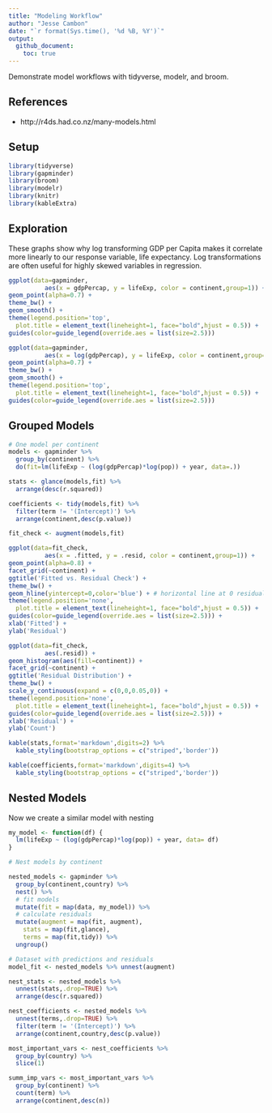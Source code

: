 ```yaml
---
title: "Modeling Workflow"
author: "Jesse Cambon"
date: "`r format(Sys.time(), '%d %B, %Y')`"
output:
  github_document:
    toc: true
---
```


Demonstrate model workflows with tidyverse, modelr, and broom.

## References
* http://r4ds.had.co.nz/many-models.html 

## Setup

```r
library(tidyverse)
library(gapminder)
library(broom)
library(modelr)
library(knitr)
library(kableExtra)

```

## Exploration


These graphs show why log transforming GDP per Capita makes it correlate more linearly to our response variable, life expectancy. Log transformations are often useful for highly skewed variables in regression.

```r
ggplot(data=gapminder,
          aes(x = gdpPercap, y = lifeExp, color = continent,group=1)) +
geom_point(alpha=0.7) +
theme_bw() +
geom_smooth() +
theme(legend.position='top',
  plot.title = element_text(lineheight=1, face="bold",hjust = 0.5)) + 
guides(color=guide_legend(override.aes = list(size=2.5))) 

ggplot(data=gapminder,
          aes(x = log(gdpPercap), y = lifeExp, color = continent,group=1)) +
geom_point(alpha=0.7) +
theme_bw() +
geom_smooth() +
theme(legend.position='top',
  plot.title = element_text(lineheight=1, face="bold",hjust = 0.5)) + 
guides(color=guide_legend(override.aes = list(size=2.5))) 


```



## Grouped Models

```r

# One model per continent
models <- gapminder %>%
  group_by(continent) %>%
  do(fit=lm(lifeExp ~ (log(gdpPercap)*log(pop)) + year, data=.)) 

stats <- glance(models,fit) %>%
  arrange(desc(r.squared))

coefficients <- tidy(models,fit) %>%
  filter(term != '(Intercept)') %>%
  arrange(continent,desc(p.value))

fit_check <- augment(models,fit)
```


```r

ggplot(data=fit_check,
          aes(x = .fitted, y = .resid, color = continent,group=1)) +
geom_point(alpha=0.8) +
facet_grid(~continent) +
ggtitle('Fitted vs. Residual Check') +
theme_bw() +
geom_hline(yintercept=0,color='blue') + # horizontal line at 0 residual
theme(legend.position='none',
  plot.title = element_text(lineheight=1, face="bold",hjust = 0.5)) + 
guides(color=guide_legend(override.aes = list(size=2.5))) +
xlab('Fitted') +
ylab('Residual')

ggplot(data=fit_check,
          aes(.resid)) +
geom_histogram(aes(fill=continent)) +
facet_grid(~continent) +
ggtitle('Residual Distribution') +
theme_bw() +
scale_y_continuous(expand = c(0,0,0.05,0)) + 
theme(legend.position='none',
  plot.title = element_text(lineheight=1, face="bold",hjust = 0.5)) + 
guides(color=guide_legend(override.aes = list(size=2.5))) +
xlab('Residual') +
ylab('Count')
```



```r
kable(stats,format='markdown',digits=2) %>%
  kable_styling(bootstrap_options = c("striped",'border'))

kable(coefficients,format='markdown',digits=4) %>%
  kable_styling(bootstrap_options = c("striped",'border'))
```



## Nested Models

Now we create a similar model with nesting

```r
my_model <- function(df) {
  lm(lifeExp ~ (log(gdpPercap)*log(pop)) + year, data= df)
}

# Nest models by continent 

nested_models <- gapminder %>% 
  group_by(continent,country) %>% 
  nest() %>%
  # fit models
  mutate(fit = map(data, my_model)) %>%
  # calculate residuals
  mutate(augment = map(fit, augment),
    stats = map(fit,glance),
    terms = map(fit,tidy)) %>%
  ungroup()

# Dataset with predictions and residuals
model_fit <- nested_models %>% unnest(augment)

nest_stats <- nested_models %>%
  unnest(stats,.drop=TRUE) %>%
  arrange(desc(r.squared)) 

nest_coefficients <- nested_models %>%
  unnest(terms,.drop=TRUE) %>%
  filter(term != '(Intercept)') %>%
  arrange(continent,country,desc(p.value))

most_important_vars <- nest_coefficients %>%
  group_by(country) %>% 
  slice(1)

summ_imp_vars <- most_important_vars %>%
  group_by(continent) %>%
  count(term) %>%
  arrange(continent,desc(n))
```



